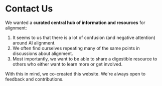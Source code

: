 
# Contact Us

We wanted a <b>curated central hub of information and resources</b> for alignment:

<ol className="list-decimal ml-8 space-y-1.5 mt-1.5"> 
    <li>It seems to us that there is a lot of confusion (and negative attention) around AI alignment.</li>
    <li>We often find ourselves repeating many of the same points in discussions about alignment.</li>
    <li>Most importantly, we want to be able to share a digestible resource to others who either want to learn more or get involved.</li>
</ol>

With this in mind, we co-created this website. We're always open to feedback and contributions.

<Contact />